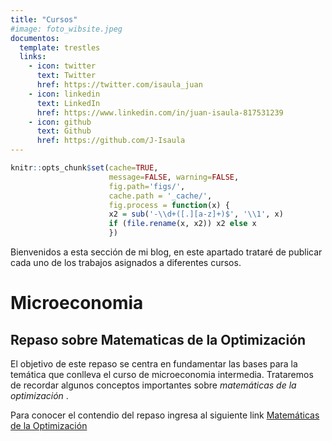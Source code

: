---
title: "Cursos"
#image: foto_wibsite.jpeg
documentos:
  template: trestles
  links:
    - icon: twitter
      text: Twitter
      href: https://twitter.com/isaula_juan
    - icon: linkedin
      text: LinkedIn
      href: https://www.linkedin.com/in/juan-isaula-817531239
    - icon: github
      text: Github
      href: https://github.com/J-Isaula
---

```{r setup, include=FALSE}
knitr::opts_chunk$set(cache=TRUE,
                      message=FALSE, warning=FALSE,
                      fig.path='figs/',
                      cache.path = '_cache/',
                      fig.process = function(x) {
                      x2 = sub('-\\d+([.][a-z]+)$', '\\1', x)
                      if (file.rename(x, x2)) x2 else x
                      })
```

Bienvenidos a esta sección de mi blog, en este apartado trataré de publicar cada uno de los trabajos asignados a diferentes cursos.

# Microeconomia 

## Repaso sobre Matematicas de la Optimización 

El objetivo de este repaso se centra en fundamentar las bases para la temática que conlleva el curso de microeconomia intermedia. Trataremos de recordar algunos conceptos importantes sobre *matemáticas de la optimización* .

Para conocer el contendio del repaso ingresa al siguiente link [Matemáticas de la Optimización](https://j-isaula.github.io/micreoeconomics/)
